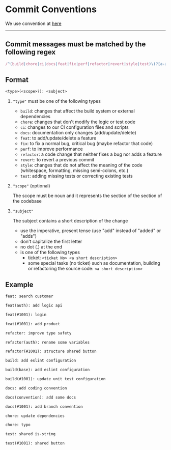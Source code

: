 # Commit Conventions

We use convention at [here](https://www.conventionalcommits.org/en/v1.0.0/)

---

## Commit messages must be matched by the following regex

```js
/^(build|chore|ci|docs|feat|fix|perf|refactor|revert|style|test)\(?[a-zA-Z0-9-]{0,20}\)?:\s[a-zA-Z0-9-_#\/\s]{1,49}[a-zA-Z0-9]$/;
```

## Format

```txt
<type>(<scope>?): <subject>
```

1. `"type"` must be one of the following types

    - `build`: changes that affect the build system or external dependencies
    - `chore`: changes that don't modify the logic or test code
    - `ci`: changes to our CI configuration files and scripts
    - `docs`: documentation only changes (add/update/delete)
    - `feat`: to add/update/delete a feature
    - `fix`: to fix a normal bug, critical bug (maybe refactor that code)
    - `perf`: to improve performance
    - `refactor`: a code change that neither fixes a bug nor adds a feature
    - `revert`: to revert a previous commit
    - `style`: changes that do not affect the meaning of the code (whitespace, formatting, missing semi-colons, etc.)
    - `test`: adding missing tests or correcting existing tests

2. `"scope"` (optional)

   The scope must be noun and it represents the section of the section of the codebase

3. `"subject"`

   The subject contains a short description of the change

   - use the imperative, present tense (use "add" instead of "added" or "adds")
   - don't capitalize the first letter
   - no dot (.) at the end
   - is one of the following types
       - ticket: `<ticket No> <a short description>`
       - some special tasks (no ticket) such as documentation, building or refactoring the source code: `<a short description>`

## Example

```txt
feat: search customer

feat(auth): add logic api

feat(#1001): login

feat(#1001): add product
```

```txt
refactor: improve type safety

refactor(auth): rename some variables

refactor(#1001): structure shared button
```

```txt
build: add eslint configuration

build(base): add eslint configuration

build(#1001): update unit test configuration
```

```txt
docs: add coding convention

docs(convention): add some docs

docs(#1001): add branch convention
```

```txt
chore: update dependencies

chore: typo
```

```txt
test: shared is-string

test(#1001): shared button
```

